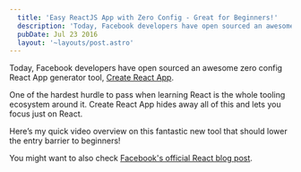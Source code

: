 ```yaml
---
  title: 'Easy ReactJS App with Zero Config - Great for Beginners!'
  description: 'Today, Facebook developers have open sourced an awesome zero config React App generator tool, Create React App.'
  pubDate: Jul 23 2016
  layout: '~layouts/post.astro'
---
```



<IntroText>
  
Today, Facebook developers have open sourced an awesome zero config React App generator tool,
[Create React App](https://github.com/facebook/create-react-app).

</IntroText>

One of the hardest hurdle to pass when learning React is the whole tooling ecosystem around it. Create React App hides away all of this and lets you focus just on React.

Here’s my quick video overview on this fantastic new tool that should lower the entry barrier to beginners!

<YouTubeVideo id="JqCs1pdmf9o" />

You might want to also check [Facebook's official React blog post](https://reactjs.org/blog/2016/07/22/create-apps-with-no-configuration.html).

